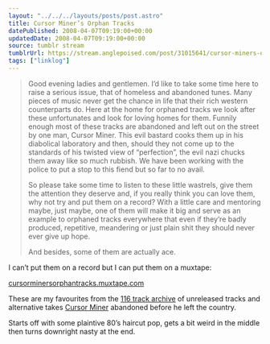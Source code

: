 ```yaml
---
layout: "../../../layouts/posts/post.astro"
title: Cursor Miner’s Orphan Tracks
datePublished: 2008-04-07T09:19:00+00:00
updatedDate: 2008-04-07T09:19:00+00:00
source: tumblr stream
tumblrUrl: https://stream.anglepoised.com/post/31015641/cursor-miners-orphan-tracks
tags: ["linklog"]
---
```


> Good evening ladies and gentlemen. I&rsquo;d like to take some time here to raise a serious issue, that of homeless and abandoned tunes. Many pieces of music never get the chance in life that their rich western counterparts do. Here at the home for orphaned tracks we look after these unfortunates and look for loving homes for them. Funnily enough most of these tracks are abandoned and left out on the street by one man, Cursor Miner. This evil bastard cooks them up in his diabolical laboratory and then, should they not come up to the standards of his twisted view of &ldquo;perfection&rdquo;, the evil nazi chucks them away like so much rubbish. We have been working with the police to put a stop to this fiend but so far to no avail.
>
> So please take some time to listen to these little wastrels, give them the attention they deserve and, if you really think you can love them, why not try and put them on a record? With a little care and mentoring maybe, just maybe, one of them will make it big and serve as an example to orphaned tracks everywhere that even if they&rsquo;re badly produced, repetitive, meandering or just plain shit they should never ever give up hope.
>
> And besides, some of them are actually ace.

I can&rsquo;t put them on a record but I can put them on a muxtape:

[cursorminersorphantracks.muxtape.com][1]

These are my favourites from the [116 track archive][2] of unreleased tracks and alternative takes [Cursor Miner][3] abandoned before he left the country.

Starts off with some plaintive 80&rsquo;s haircut pop, gets a bit weird in the middle then turns downright nasty at the end.

[1]: http://cursorminersorphantracks.muxtape.com/
[2]: http://www.rootnot.co.uk/
[3]: http://www.myspace.com/cursorminer

